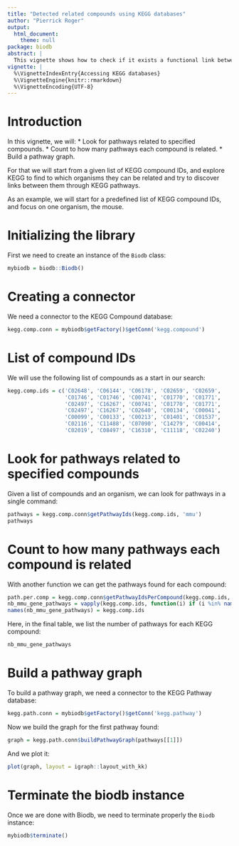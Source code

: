```yaml
---
title: "Detected related compounds using KEGG databases"
author: "Pierrick Roger"
output:
  html_document:
    theme: null
package: biodb
abstract: |
  This vignette shows how to check if it exists a functional link between compounds, in pathways, using KEGG databases.
vignette: |
  %\VignetteIndexEntry{Accessing KEGG databases}
  %\VignetteEngine{knitr::rmarkdown}
  %\VignetteEncoding{UTF-8}
---
```


# Introduction

In this vignette, we will:
 * Look for pathways related to specified compounds.
 * Count to how many pathways each compound is related.
 * Build a pathway graph.

For that we will start from a given list of KEGG compound IDs, and explore KEGG to find to which organisms they can be related and try to discover links between them through KEGG pathways.

As an example, we will start for a predefined list of KEGG compound IDs, and focus on one organism, the mouse.

# Initializing the library

First we need to create an instance of the `Biodb` class:
```r
mybiodb = biodb::Biodb()
```

# Creating a connector

We need a connector to the KEGG Compound database:
```r
kegg.comp.conn = mybiodb$getFactory()$getConn('kegg.compound')
```

# List of compound IDs

We will use the following list of compounds as a start in our search:
```r
kegg.comp.ids = c('C02648', 'C06144', 'C06178', 'C02659', 'C02659',
                  'C01746', 'C01746', 'C00741', 'C01770', 'C01771',
                  'C02497', 'C16267', 'C00741', 'C01770', 'C01771',
                  'C02497', 'C16267', 'C02640', 'C00134', 'C00041',
                  'C00099', 'C00133', 'C00213', 'C01401', 'C01537',
                  'C02116', 'C11488', 'C07090', 'C14279', 'C00414',
                  'C02019', 'C08497', 'C16310', 'C11118', 'C02240')
```

# Look for pathways related to specified compounds

Given a list of compounds and an organism, we can look for pathways in a single command:
```r
pathways = kegg.comp.conn$getPathwayIds(kegg.comp.ids, 'mmu')
pathways
```

# Count to how many pathways each compound is related

With another function we can get the pathways found for each compound:
```r
path.per.comp = kegg.comp.conn$getPathwayIdsPerCompound(kegg.comp.ids, 'mmu')
nb_mmu_gene_pathways = vapply(kegg.comp.ids, function(i) if (i %in% names(path.per.comp)) length(path.per.comp[[i]]) else 0, FUN.VALUE = 0)
names(nb_mmu_gene_pathways) = kegg.comp.ids
```

Here, in the final table, we list the number of pathways for each KEGG compound:
```r
nb_mmu_gene_pathways
```

# Build a pathway graph

To build a pathway graph, we need a connector to the KEGG Pathway database:
```r
kegg.path.conn = mybiodb$getFactory()$getConn('kegg.pathway')
```

Now we build the graph for the first pathway found:
```r
graph = kegg.path.conn$buildPathwayGraph(pathways[[1]])
```

And we plot it:
```r
plot(graph, layout = igraph::layout_with_kk)
```

# Terminate the biodb instance

Once we are done with Biodb, we need to terminate properly the `Biodb` instance:
```r
mybiodb$terminate()
```
